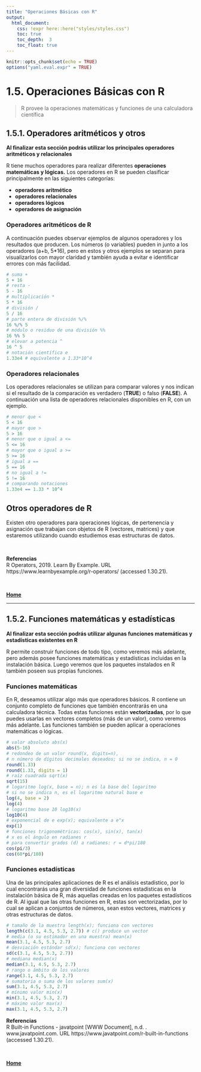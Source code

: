 ```yaml
---
title: "Operaciones Básicas con R"
output:
  html_document:
    css: !expr here::here("styles/styles.css")
    toc: true
    toc_depth:  3
    toc_float: true
---
```


```r
knitr::opts_chunk$set(echo = TRUE)
options("yaml.eval.expr" = TRUE)
```

# 1.5. Operaciones Básicas con R  
> R provee la operaciones matemáticas y funciones de una calculadora científica  

## 1.5.1. Operadores aritméticos y otros  
__Al finalizar esta sección podrás utilizar los principales operadores aritméticos y relacionales__  

R tiene muchos operadores para realizar diferentes __operaciones matemáticas y lógicas.__  Los operadores en R se pueden clasificar principalmente en las siguientes categorías:  

* __operadores aritmético__  
* __operadores relacionales__  
* __operadores lógicos__  
* __operadores de asignación__  

### Operadores aritméticos de R  
A continuación puedes observar ejemplos de algunos operadores y los resultados que producen.  Los números (o variables) pueden in junto a los operadores (a+b, 5*16), pero en estos y otros ejemplos se separan para visualizarlos con mayor claridad y también ayuda a evitar e identificar errores con más facilidad.
```r
# suma +
5 + 16
# resta -
5 - 16
# multiplicación *
5 * 16
# división /
5 / 16
# parte entera de división %/%
16 %/% 5
# módulo o residuo de una división %%
16 %% 5
# elevar a potencia ^
16 ^ 5
# notación científica e
1.33e4 # equivalente a 1.33*10^4
```

### Operadores relacionales  
Los operadores relacionales se utilizan para comparar valores y nos indican si el resultado de la comparación es verdadero (__TRUE__) o falso (__FALSE__). A continuación una lista de operadores relacionales disponibles en R, con un ejemplo.  
```r
# menor que <
5 < 16
# mayor que >
5 > 16
# menor que o igual a <=
5 <= 16
# mayor que o igual a >=
5 >= 16
# igual a ==
5 == 16
# no igual a !=
5 != 16
# comparando notaciones
1.33e4 == 1.33 * 10^4
```

## Otros operadores de R  
Existen otro operadores para operaciones lógicas, de pertenencia y asignación que trabajan con objetos de R (vectores, matrices) y que estaremos utilizando cuando estudiemos esas estructuras de datos. 

\  

__Referencias__  
R Operators, 2019. Learn By Example. URL https://www.learnbyexample.org/r-operators/ (accessed 1.30.21).


\

[  __Home__](https://dsfernandez.github.io/tallerR-basico/index.html)

***  

## 1.5.2. Funciones matemáticas y estadísticas  
__Al finalizar esta sección podrás utilizar algunas funciones matemáticas y estadísticas existentes en R__  

R permite construir funciones de todo tipo, como veremos más adelante, pero además posee funciones matemáticas y estadísticas incluidas en la instalación básica.  Luego veremos que los paquetes instalados en R también poseen sus propias funciones.  

### Funciones matemáticas  
En R, deseamos utilizar algo más que operadores básicos. R contiene un conjunto completo de funciones que también encontrarás en una calculadora técnica. Todas estas funciones están __vectorizadas__, por lo que puedes usarlas en vectores completos (más de un valor), como veremos más adelante.  Las funciones también se pueden aplicar a operaciones matemáticas o lógicas. 
```r
# valor absoluto abs(x)
abs(5-16)
# redondeo de un valor round(x, digits=n), 
# n número de dígitos decimales deseados; si no se indica, n = 0
round(1.33)
round(1.33, digits = 1)
# raíz cuadrada sqrt(x)
sqrt(15)
# logaritmo log(x, base = n); n es la base del logaritmo
# si no se indica n, es el logaritmo natural base e
log(4, base = 2)
log(4)
# logaritmo base 10 log10(x)
log10(4)
# exponencial de e exp(x); equivalente a e^x
exp(1)
# funciones trigonométricas: cos(x), sin(x), tan(x)
# x es el ángulo en radianes r
# para convertir grados (d) a radianes: r = d*pi/180
cos(pi/3)
cos(60*pi/180)
```

### Funciones estadísticas  
Una de las principales aplicaciones de R es el análisis estadístico, por lo cual encontrarás una gran diversidad de funciones estadísticas en la instalación básica de R, más aquellas creadas en los paquetes estadísticos de R.  Al igual que las otras funciones en R, estas son vectorizadas, por lo cual se aplican a conjuntos de números, sean estos vectores, matrices y otras estructuras de datos.  
```r
# tamaño de la muestra length(x); funciona con vectores
length(c(3.1, 4.5, 5.3, 2.7)) # c() produce un vector
# media (o su estimador en una muestra) mean(x)
mean(3.1, 4.5, 5.3, 2.7)
# desviación estándar sd(x); funciona con vectores
sd(c(3.1, 4.5, 5.3, 2.7))
# mediana median(x)
median(3.1, 4.5, 5.3, 2.7)
# rango o ámbito de los valores
range(3.1, 4.5, 5.3, 2.7)
# sumatoria o suma de los valores sum(x)
sum(3.1, 4.5, 5.3, 2.7)
# mínimo valor min(x)
min(3.1, 4.5, 5.3, 2.7)
# máximo valor max(x)
max(3.1, 4.5, 5.3, 2.7)
```

__Referencias__  
R Built-in Functions - javatpoint [WWW Document], n.d. . www.javatpoint.com. URL https://www.javatpoint.com/r-built-in-functions (accessed 1.30.21).


\

[  __Home__](https://dsfernandez.github.io/tallerR-basico/index.html)

